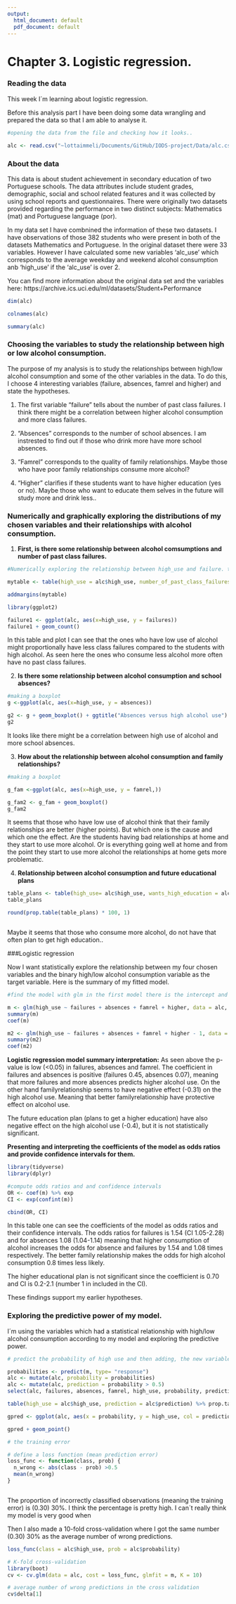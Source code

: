 ```yaml
---
output:
  html_document: default
  pdf_document: default
---
```


# Chapter 3. Logistic regression.

### Reading the data

This week I´m learning about logistic regression. 

Before this analysis part I have been doing some data wrangling and prepared the data so that I am able to analyse it.

```r

#opening the data from the file and checking how it looks.. 

alc <- read.csv("~lottaimmeli/Documents/GitHub/IODS-project/Data/alc.csv", header = TRUE, sep = ",")


```

### About the data

This data is about student achievement in secondary education of two Portuguese schools. The data attributes include student grades, demographic, social and school related features and it was collected by using school reports and questionnaires. There were originally two datasets provided regarding the performance in two distinct subjects: Mathematics (mat) and Portuguese language (por). 

In my data set I have combnined the information of these two datasets. I have observations of those 382 students who were present in both of the datasets Mathematics and Portuguese. In the original dataset there were 33 variables. However I have calculated some new variables 'alc_use' which corresponds to the average weekday and weekend alcohol consumption anb 'high_use' if the 'alc_use' is over 2.

You can find more information about the original data set and the variables here:
https://archive.ics.uci.edu/ml/datasets/Student+Performance


```r
dim(alc)

colnames(alc)

summary(alc)

```


### Choosing the variables to study the relationship between high or low alcohol consumption.

The purpose of my analysis is to study the relationships between high/low alcohol consumption and some of the other variables in the data. To do this, I choose 4 interesting variables (failure, absences, famrel and higher) and state the hypotheses.

1) The first variable "failure" tells about the number of past class failures. I think there might be a correlation between higher alcohol consumption and more class failures. 

2) "Absences" corresponds to the number of school absences. I am instrested to find out if those who drink more have more school absences. 

3) "Famrel" corresponds to the quality of family relationships. Maybe those who have poor family relationships consume more alcohol?

4) "Higher" clarifies if these students want to have higher education (yes or no). Maybe those who want to educate them selves in the future will study more and drink less..

### Numerically and graphically exploring the distributions of my chosen variables and their relationships with alcohol consumption.


1) **First, is there some relationship between alcohol comsumptions and number of past class failures.**

```r
#Numerically exploring the relationship between high_use and failure. table and geom_count plot

mytable <- table(high_use = alc$high_use, number_of_past_class_failures = alc$failures)

addmargins(mytable)

library(ggplot2)

failure1 <- ggplot(alc, aes(x=high_use, y = failures))
failure1 + geom_count()


```

In this table and plot I can see that the ones who have low use of alcohol might proportionally have less class failures compared to the students with high alcohol. As seen here the ones who consume less alcohol more often have no past class failures. 

2) **Is there some relationship between alcohol consumption and school absences?**

```r

#making a boxplot
g <-ggplot(alc, aes(x=high_use, y = absences))

g2 <- g + geom_boxplot() + ggtitle("Absences versus high alcohol use")
g2 


```
It looks like there might be a correlation between high use of alcohol and more school absences.


3) **How about the relationship between alcohol consumption and family relationships?**

```r
#making a boxplot

g_fam <-ggplot(alc, aes(x=high_use, y = famrel,))

g_fam2 <- g_fam + geom_boxplot() 
g_fam2


```

It seems that those who have low use of alcohol think that their family relationships are better (higher points). But which one is the cause and which one the effect. Are the students having bad relationships at home and they start to use more alcohol. Or is everything going well at home and from the point they start to use more alcohol the relationships at home gets more problematic. 


4) **Relationship between alcohol consumption and future educational plans**

```r
table_plans <- table(high_use= alc$high_use, wants_high_education = alc$higher)
table_plans

round(prop.table(table_plans) * 100, 1)



```

Maybe it seems that those who consume more alcohol, do not have that often plan to get high education..


###Logistic regression

Now I want statistically explore the relationship between my four chosen variables and the binary high/low alcohol consumption variable as the target variable. Here is the summary of my fitted model.

```r
#find the model with glm in the first model there is the intercept and in the m2 I took the intercept away

m <- glm(high_use ~ failures + absences + famrel + higher, data = alc, family = "binomial")
summary(m)
coef(m)

m2 <- glm(high_use ~ failures + absences + famrel + higher - 1, data = alc, family = "binomial")
summary(m2)
coef(m2)

```
**Logistic regression model summary interpretation:**
As seen above the p-value is low (<0.05) in failures, absences and famrel. The coefficient in failures and absences is positive (failures 0.45, absences 0.07), meaning that more failures and more absences predicts higher alcohol use. On the other hand familyrelationship seems to have negative effect (-0.31) on the high alcohol use. Meaning that better familyrelationship have protective effect on alcohol use.

The future education plan (plans to get a higher education) have also negative effect  on the high alcohol use (-0.4), but it is not statistically significant. 

**Presenting and interpreting the coefficients of the model as odds ratios and provide confidence intervals for them.**

```r
library(tidyverse)
library(dplyr)

#compute odds ratios and and confidence intervals
OR <- coef(m) %>% exp
CI <- exp(confint(m))

cbind(OR, CI)

```

In this table one can see the coefficients of the model as odds ratios and their confidence intervals.  The odds ratios for failures is 1.54 (CI 1.05-2.28) and for absences 1.08 (1.04-1.14) meaning that higher consumption of alcohol increases the odds for absence and failures by 1.54 and 1.08 times respectively. The better family relationship makes the odds for high alcohol consumption 0.8 times less likely.

The higher educational plan is not significant since the coefficient is 0.70 and CI is 0.2-2.1 (number 1 in included in the CI).

These findings support my earlier hypotheses.  

### Exploring the predictive power of my model. 

I´m using the variables which had a statistical relationship with high/low alcohol consumption according to my model and exploring the predictive power.

```r

# predict the probability of high use and then adding, the new variable in the alc dataset. Then using the probability to make a prediction of high_use. lookin the last 10 observations

probabilities <- predict(m, type= "response")
alc <- mutate(alc, probability = probabilities)
alc <- mutate(alc, prediction = probability > 0.5)
select(alc, failures, absences, famrel, high_use, probability, prediction) %>% tail(10)

table(high_use = alc$high_use, prediction = alc$prediction) %>% prop.table %>% addmargins

gpred <- ggplot(alc, aes(x = probability, y = high_use, col = prediction))

gpred + geom_point()

# the training error

# define a loss function (mean prediction error)
loss_func <- function(class, prob) {
  n_wrong <- abs(class - prob) >0.5
  mean(n_wrong)
}



```



The proportion of incorrectly classified observations (meaning the training error) is (0.30) 30%. I think the percentage is pretty high. I can´t really think my model is very good when


Then I also made a 10-fold  cross-validation where I got the same number (0.30) 30% as the average number of wrong predictions. 

```r

loss_func(class = alc$high_use, prob = alc$probability)

# K-fold cross-validation
library(boot)
cv <- cv.glm(data = alc, cost = loss_func, glmfit = m, K = 10)

# average number of wrong predictions in the cross validation
cv$delta[1]
```
